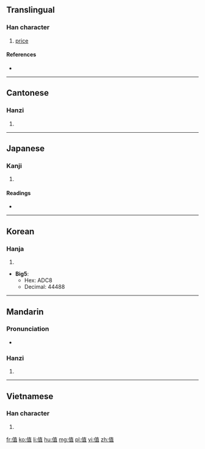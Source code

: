 {{also|値}}
==Translingual==

===Han character===
{{Han char|rn=9|rad=人|as=08|sn=10|four=2421<sub>6</sub>|canj=人十月一 (OJBM)|ids=⿰[[亻]][[直]]}}

# [[price]]

====References====
* {{Han ref|kx=0109.171|hdz=10171.080|uh=503C|ud=20540}}

----

==Cantonese==

===Hanzi===
{{yue-hanzi|jyut=|y=jik6}}

# {{defn|lang=yue|sort=人08}}

----

==Japanese==

===Kanji===
{{ja-kanji|grade=|rs=人08}}

# {{defn|lang=ja|sort=人08}}

====Readings====
* {{ja-readings|on=[[ち]] (chi), [[ちょく]] (choku)|kun=[[ね]] (ne), [[あたい]] (atai), [[あう]] (au)}}

----

==Korean==

===Hanja===
{{ko-hanja|hangeul=치|rv=chi|mr=ch'i}}

# {{defn|lang=ko|sort=人08}}

* '''Big5''':
** Hex: ADC8
** Decimal: 44488

----

==Mandarin==

===Pronunciation===
* {{audio|Zh-zhí.ogg|Audio|lang=cmn}}

===Hanzi===
{{cmn-hanzi|pin=[[zhí]] ([[zhi2]])|wg=chih<sup>2</sup>}}

# {{defn|lang=cmn|sort=人08}}

----

==Vietnamese==

===Han character===
{{vi-hantu|[[trị]], [[trịa]]|rs=人08}}

# {{defn|lang=vi|sort=人08}}

[[fr:值]]
[[ko:值]]
[[li:值]]
[[hu:值]]
[[mg:值]]
[[pl:值]]
[[vi:值]]
[[zh:值]]